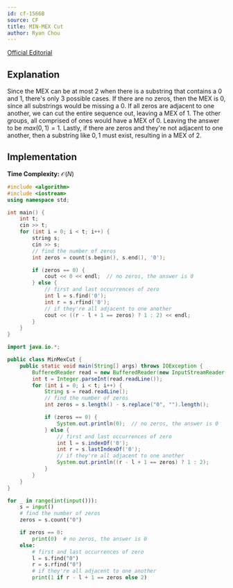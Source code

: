 ```yaml
---
id: cf-1566B
source: CF
title: MIN-MEX Cut
author: Ryan Chou
---
```


[Official Editorial](https://codeforces.com/blog/entry/94803)

## Explanation

Since the MEX can be at most 2 when there is a substring that contains a 0 and 1, there's only 3 possible cases. If there are no zeros, then the MEX is 0, since all substrings would be missing a 0.  If all zeros are adjacent to one another, we can cut the entire sequence out, leaving a MEX of 1. The other groups, all comprised of ones would have a MEX of 0. Leaving the answer to be $max(0, 1) = 1$. Lastly, if there are zeros and they're not adjacent to one another, then a substring like ${0, 1}$ must exist, resulting in a MEX of 2.

## Implementation

**Time Complexity:** $\mathcal{O}(N)$

<LanguageSection>
<CPPSection>

```cpp
#include <algorithm>
#include <iostream>
using namespace std;

int main() {
	int t;
	cin >> t;
	for (int i = 0; i < t; i++) {
		string s;
		cin >> s;
		// find the number of zeros
		int zeros = count(s.begin(), s.end(), '0');

		if (zeros == 0) {
			cout << 0 << endl;  // no zeros, the answer is 0
		} else {
			// first and last occurrences of zero
			int l = s.find('0');
			int r = s.rfind('0');
			// if they're all adjacent to one another
			cout << ((r - l + 1 == zeros) ? 1 : 2) << endl;
		}
	}
}
```

</CPPSection>
<JavaSection>

```java
import java.io.*;

public class MinMexCut {
	public static void main(String[] args) throws IOException {
		BufferedReader read = new BufferedReader(new InputStreamReader(System.in));
		int t = Integer.parseInt(read.readLine());
		for (int i = 0; i < t; i++) {
			String s = read.readLine();
			// find the number of zeros
			int zeros = s.length() - s.replace("0", "").length();

			if (zeros == 0) {
				System.out.println(0);  // no zeros, the answer is 0
			} else {
				// first and last occurrences of zero
				int l = s.indexOf('0');
				int r = s.lastIndexOf('0');
				// if they're all adjacent to one another
				System.out.println((r - l + 1 == zeros) ? 1 : 2);
			}
		}
	}
}
```

</JavaSection>
<PySection>

```py
for _ in range(int(input())):
	s = input()
	# find the number of zeros
	zeros = s.count("0")

	if zeros == 0:
		print(0)  # no zeros, the answer is 0
	else:
		# first and last occurrences of zero
		l = s.find("0")
		r = s.rfind("0")
		# if they're all adjacent to one another
		print(1 if r - l + 1 == zeros else 2)
```

</PySection>
</LanguageSection>
